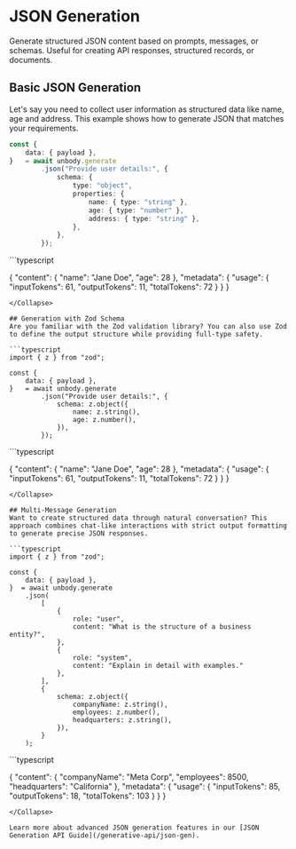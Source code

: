

# JSON Generation

Generate structured JSON content based on prompts, messages, or schemas. Useful for creating API responses, structured records, or documents.

## Basic JSON Generation
Let's say you need to collect user information as structured data like name, age and address. This example shows how to generate JSON that matches your requirements.

```typescript
const {
    data: { payload },
}   = await unbody.generate
        .json("Provide user details:", {
            schema: {
                type: "object",
                properties: {
                    name: { type: "string" },
                    age: { type: "number" },
                    address: { type: "string" },
                },
            },
        });
```

<Collapse title="Response">
```typescript

{
    "content": {
        "name": "Jane Doe",
        "age": 28
    },
    "metadata": {
        "usage": {
            "inputTokens": 61,
            "outputTokens": 11,
            "totalTokens": 72
        }
    }
}
```
</Collapse>

## Generation with Zod Schema
Are you familiar with the Zod validation library? You can also use Zod to define the output structure while providing full-type safety.

```typescript
import { z } from "zod";

const {
    data: { payload },
}   = await unbody.generate
        .json("Provide user details:", {
            schema: z.object({
                name: z.string(),
                age: z.number(),
            }),
        });
```

<Collapse title="Response">
```typescript

{
    "content": {
        "name": "Jane Doe",
        "age": 28
    },
    "metadata": {
        "usage": {
            "inputTokens": 61,
            "outputTokens": 11,
            "totalTokens": 72
        }
    }
}
```
</Collapse>

## Multi-Message Generation
Want to create structured data through natural conversation? This approach combines chat-like interactions with strict output formatting to generate precise JSON responses.

```typescript
import { z } from "zod";

const {
    data: { payload },
}  = await unbody.generate
    .json(
        [
            {
                role: "user",
                content: "What is the structure of a business entity?",
            },
            { 
                role: "system", 
                content: "Explain in detail with examples." 
            },
        ],
        {
            schema: z.object({
                companyName: z.string(),
                employees: z.number(),
                headquarters: z.string(),
            }),
        }
    );
```
<Collapse title="Response">
```typescript

{
    "content": {
        "companyName": "Meta Corp",
        "employees": 8500,
        "headquarters": "California"
    },
    "metadata": {
        "usage": {
            "inputTokens": 85,
            "outputTokens": 18,
            "totalTokens": 103
        }
    }
}
```
</Collapse>

Learn more about advanced JSON generation features in our [JSON Generation API Guide](/generative-api/json-gen).